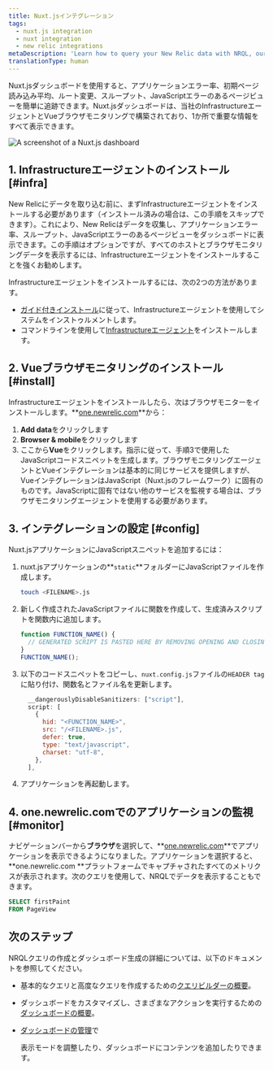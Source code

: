 ```yaml
---
title: Nuxt.jsインテグレーション
tags:
  - nuxt.js integration
  - nuxt integration
  - new relic integrations
metaDescription: 'Learn how to query your New Relic data with NRQL, our SQL-like query language.'
translationType: human
---
```



Nuxt.jsダッシュボードを使用すると、アプリケーションエラー率、初期ページ読み込み平均、ルート変更、スループット、JavaScriptエラーのあるページビューを簡単に追跡できます。Nuxt.jsダッシュボードは、当社のInfrastructureエージェントとVueブラウザモニタリングで構築されており、1か所で重要な情報をすべて表示できます。

<img
  title="Nuxt.js dashboard"
  alt="A screenshot of a Nuxt.js dashboard"
  src={nuxtjsdashboard}
/>

## 1. Infrastructureエージェントのインストール [#infra]

New Relicにデータを取り込む前に、まずInfrastructureエージェントをインストールする必要があります（インストール済みの場合は、この手順をスキップできます）。これにより、New Relicはデータを収集し、アプリケーションエラー率、スループット、JavaScriptエラーのあるページビューをダッシュボードに表示できます。この手順はオプションですが、すべてのホストとブラウザモニタリングデータを表示するには、Infrastructureエージェントをインストールすることを強くお勧めします。

Infrastructureエージェントをインストールするには、次の2つの方法があります。

* [ガイド付きインストール](https://one.newrelic.com/marketplace?state=607786be-99a9-fa66-4b67-3f7f3b9551d4)に従って、Infrastructureエージェントを使用してシステムをインストゥルメントします。
* コマンドラインを使用して[Infrastructureエージェント](/docs/infrastructure/install-infrastructure-agent/linux-installation/install-infrastructure-monitoring-agent-linux)をインストールします。

## 2. Vueブラウザモニタリングのインストール [#install]

Infrastructureエージェントをインストールしたら、次はブラウザモニターをインストールします。**[one.newrelic.com](https://one.newrelic.com)**から：

1. **Add data**をクリックします
2. **Browser & mobile**をクリックします
3. ここから**Vue**をクリックします。指示に従って、手順3で使用したJavaScriptコードスニペットを生成します。ブラウザモニタリングエージェントとVueインテグレーションは基本的に同じサービスを提供しますが、VueインテグレーションはJavaScript（Nuxt.jsのフレームワーク）に固有のものです。JavaScriptに固有ではない他のサービスを監視する場合は、ブラウザモニタリングエージェントを使用する必要があります。

## 3. インテグレーションの設定 [#config]

Nuxt.jsアプリケーションにJavaScriptスニペットを追加するには：

1. nuxt.jsアプリケーションの**`static`**フォルダーにJavaScriptファイルを作成します。

   ```bash
   touch <FILENAME>.js
   ```

2. 新しく作成されたJavaScriptファイルに関数を作成して、生成済みスクリプトを関数内に追加します。

   ```js
   function FUNCTION_NAME() {
     // GENERATED SCRIPT IS PASTED HERE BY REMOVING OPENING AND CLOSING <script> TAGS>
   }
   FUNCTION_NAME();
   ```

3. 以下のコードスニペットをコピーし、`nuxt.config.js`ファイルの`HEADER tag`に貼り付け、関数名とファイル名を更新します。

   ```js
     __dangerouslyDisableSanitizers: ["script"],
     script: [
       {
         hid: "<FUNCTION_NAME>",
         src: "/<FILENAME>.js",
         defer: true,
         type: "text/javascript",
         charset: "utf-8",
       },
     ],
   ```

4. アプリケーションを再起動します。

## 4. one.newrelic.comでのアプリケーションの監視 [#monitor]

ナビゲーションバーから**ブラウザ**を選択して、**[one.newrelic.com](https://one.newrelic.com)**でアプリケーションを表示できるようになりました。アプリケーションを選択すると、**one.newrelic.com **プラットフォームでキャプチャされたすべてのメトリクスが表示されます。次のクエリを使用して、NRQLでデータを表示することもできます。

```sql
SELECT firstPaint 
FROM PageView
```

## 次のステップ

NRQLクエリの作成とダッシュボード生成の詳細については、以下のドキュメントを参照してください。

* 基本的なクエリと高度なクエリを作成するための[クエリビルダーの概要](/docs/query-your-data/explore-query-data/query-builder/introduction-query-builder)。

* ダッシュボードをカスタマイズし、さまざまなアクションを実行するための[ダッシュボードの概要](/docs/query-your-data/explore-query-data/dashboards/introduction-dashboards)。

* [ダッシュボードの管理](/docs/query-your-data/explore-query-data/dashboards/manage-your-dashboard)で

  <InlinePopover type="dashboards"/>

  表示モードを調整したり、ダッシュボードにコンテンツを追加したりできます。